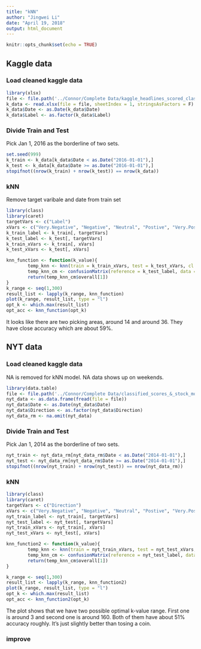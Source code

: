 ```yaml
---
title: "kNN"
author: "Jingwei Li"
date: "April 19, 2018"
output: html_document
---
```


```r
knitr::opts_chunk$set(echo = TRUE)
```

## Kaggle data
### Load cleaned kaggle data
```r
library(xlsx)
file <- file.path('../Connor/Complete Data/kaggle_headlines_scored_classified.xlsx')
k_data <- read.xlsx(file = file, sheetIndex = 1, stringsAsFactors = F)
k_data$Date <- as.Date(k_data$Date)
k_data$Label <- as.factor(k_data$Label)
```

### Divide Train and Test
Pick Jan 1, 2016 as the borderline of two sets.
```r
set.seed(999)
k_train <- k_data[k_data$Date < as.Date("2016-01-01"),]
k_test <- k_data[k_data$Date >= as.Date("2016-01-01"),]
stopifnot((nrow(k_train) + nrow(k_test)) == nrow(k_data))
```

### kNN
Remove target varibale and date from train set
```r
library(class)
library(caret)
targetVars <- c("Label")
xVars <- c("Very.Negative", "Negative", "Neutral", "Postive", "Very.Positive")
k_train_label <- k_train[, targetVars]
k_test_label <- k_test[, targetVars]
k_train_xVars <- k_train[, xVars]
k_test_xVars <- k_test[, xVars]

knn_function <- function(k_value){
        temp_knn <- knn(train = k_train_xVars, test = k_test_xVars, cl = k_train_label, k = k_value)
        temp_knn_cm <- confusionMatrix(reference = k_test_label, data = temp_knn)
        return(temp_knn_cm$overall[1])
}
k_range <- seq(1,300)
result_list <- lapply(k_range, knn_function)
plot(k_range, result_list, type = "l")
opt_k <- which.max(result_list)
opt_acc <- knn_function(opt_k)
```
It looks like there are two picking areas, around 14 and around 36. They have close accuracy which are about 59%.

## NYT data
### Load cleaned kaggle data
NA is removed for kNN model. NA data shows up on weekends.
```r
library(data.table)
file <- file.path('../Connor/Complete Data/classified_scores_&_stock_movement_1.csv')
nyt_data <- as.data.frame(fread(file = file))
nyt_data$Date <- as.Date(nyt_data$Date)
nyt_data$Direction <- as.factor(nyt_data$Direction)
nyt_data_rm <- na.omit(nyt_data)
```

### Divide Train and Test
Pick Jan 1, 2014 as the borderline of two sets.
```r
nyt_train <- nyt_data_rm[nyt_data_rm$Date < as.Date("2014-01-01"),]
nyt_test <- nyt_data_rm[nyt_data_rm$Date >= as.Date("2014-01-01"),]
stopifnot((nrow(nyt_train) + nrow(nyt_test)) == nrow(nyt_data_rm))
```

### kNN
```r
library(class)
library(caret)
targetVars <- c("Direction")
xVars <- c("Very.Negative", "Negative", "Neutral", "Postive", "Very.Positive")
nyt_train_label <- nyt_train[, targetVars]
nyt_test_label <- nyt_test[, targetVars]
nyt_train_xVars <- nyt_train[, xVars]
nyt_test_xVars <- nyt_test[, xVars]

knn_function2 <- function(k_value){
        temp_knn <- knn(train = nyt_train_xVars, test = nyt_test_xVars, cl = nyt_train_label, k = k_value)
        temp_knn_cm <- confusionMatrix(reference = nyt_test_label, data = temp_knn)
        return(temp_knn_cm$overall[1])
}

k_range <- seq(1,300)
result_list <- lapply(k_range, knn_function2)
plot(k_range, result_list, type = "l")
opt_k <- which.max(result_list)
opt_acc <- knn_function2(opt_k)
```
The plot shows that we have two possible optimal k-value range. First one is around 3 and second one is around 160. Both of them have about 51% accuracy roughly. It's just slightly better than tosing a coin.

### improve